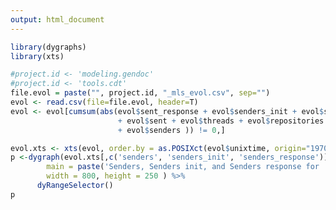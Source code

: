 ```yaml
---
output: html_document
---
```


```r
library(dygraphs)
library(xts)

#project.id <- 'modeling.gendoc'
#project.id <- 'tools.cdt'
file.evol = paste("", project.id, "_mls_evol.csv", sep="")
evol <- read.csv(file=file.evol, header=T)
evol <- evol[cumsum(abs(evol$sent_response + evol$senders_init + evol$senders_response 
                        + evol$sent + evol$threads + evol$repositories 
                        + evol$senders )) != 0,]

evol.xts <- xts(evol, order.by = as.POSIXct(evol$unixtime, origin="1970-01-01"))
p <-dygraph(evol.xts[,c('senders', 'senders_init', 'senders_response')],
        main = paste('Senders, Senders init, and Senders response for ', project.id, sep=''),
        width = 800, height = 250 ) %>% 
      dyRangeSelector()
p
```


